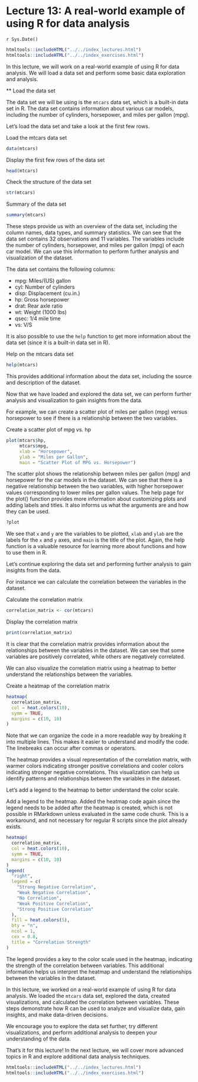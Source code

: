 # Lecture 13: A real-world example of using R for data analysis
`r Sys.Date()`

```r
htmltools::includeHTML("../../index_lectures.html")
htmltools::includeHTML("../../index_exercises.html")
```


In this lecture, we will work on a real-world example of using R for data
analysis. We will load a data set and perform some basic data exploration and
analysis.

** Load the data set

The data set we will be using is the `mtcars` data set, which is a built-in
data set in R. The data set contains information about various car models,
including the number of cylinders, horsepower, and miles per gallon (mpg).

Let's load the data set and take a look at the first few rows.

Load the mtcars data set

```r
data(mtcars)
```

Display the first few rows of the data set

```r
head(mtcars)
```

Check the structure of the data set

```r
str(mtcars)
```

Summary of the data set

```r
summary(mtcars)
```

These steps provide us with an overview of the data set, including the column
names, data types, and summary statistics. We can see that the data set
contains 32 observations and 11 variables. The variables include the number
of cylinders, horsepower, and miles per gallon (mpg) of each car model. We
can use this information to perform further analysis and visualization of the
dataset.

The data set contains the following columns:

- mpg: Miles/(US) gallon
- cyl: Number of cylinders
- disp: Displacement (cu.in.)
- hp: Gross horsepower
- drat: Rear axle ratio
- wt: Weight (1000 lbs)
- qsec: 1/4 mile time
- vs: V/S

It is also possible to use the `help` function to get more information about
the data set (since it is a built-in data set in R).

Help on the mtcars data set

```r
help(mtcars)
```

This provides additional information about the data set, including the source
and description of the dataset.

Now that we have loaded and explored the data set, we can perform further
analysis and visualization to gain insights from the data.

For example, we can create a scatter plot of miles per gallon (mpg) versus
horsepower to see if there is a relationship between the two variables.

Create a scatter plot of mpg vs. hp

```r
plot(mtcars$hp,
     mtcars$mpg,
     xlab = "Horsepower",
     ylab = "Miles per Gallon",
     main = "Scatter Plot of MPG vs. Horsepower")
```

The scatter plot shows the relationship between miles per gallon (mpg) and
horsepower for the car models in the dataset. We can see that there is a
negative relationship between the two variables, with higher horsepower
values corresponding to lower miles per gallon values. The help page for the
plot() function provides more information about customizing plots and adding
labels and titles. It also informs us what the arguments are and how they can
be used.

```r
?plot
```

We see that `x` and `y` are the variables to be plotted, `xlab` and `ylab` are the
labels for the `x` and `y` axes, and `main` is the title of the plot. Again, the
help function is a valuable resource for learning more about functions and
how to use them in R.

Let's continue exploring the data set and performing further analysis to gain
insights from the data.

For instance we can calculate the correlation between the variables in the
dataset.

Calculate the correlation matrix

```r
correlation_matrix <- cor(mtcars)
```

Display the correlation matrix

```r
print(correlation_matrix)
```

It is clear that the correlation matrix provides information about the
relationships between the variables in the dataset. We can see that some
variables are positively correlated, while others are negatively correlated.

We can also visualize the correlation matrix using a heatmap to better
understand the relationships between the variables.

Create a heatmap of the correlation matrix

```r
heatmap(
  correlation_matrix,
  col = heat.colors(10),
  symm = TRUE,
  margins = c(10, 10)
)
```

Note that we can organize the code in a more readable way by breaking it into
multiple lines. This makes it easier to understand and modify the code. The
linebreaks can occur after commas or operators.

The heatmap provides a visual representation of the correlation matrix, with
warmer colors indicating stronger positive correlations and cooler colors
indicating stronger negative correlations. This visualization can help us
identify patterns and relationships between the variables in the dataset.

Let's add a legend to the heatmap to better understand the color scale.

Add a legend to the heatmap. Added the heatmap code again since the legend
needs to be added after the heatmap is created, which is not possible in
RMarkdown unless evaluated in the same code chunk. This is a workaround,
and not necessary for regular R scripts since the plot already exists.

```r
heatmap(
  correlation_matrix,
  col = heat.colors(10),
  symm = TRUE,
  margins = c(10, 10)
)
legend(
  "right",
  legend = c(
    "Strong Negative Correlation",
    "Weak Negative Correlation",
    "No Correlation",
    "Weak Positive Correlation",
    "Strong Positive Correlation"
  ),
  fill = heat.colors(5),
  bty = "n",
  ncol = 1,
  cex = 0.8,
  title = "Correlation Strength"
)
```

The legend provides a key to the color scale used in the heatmap, indicating
the strength of the correlation between variables. This additional
information helps us interpret the heatmap and understand the relationships
between the variables in the dataset.

In this lecture, we worked on a real-world example of using R for data
analysis. We loaded the `mtcars` data set, explored the data, created
visualizations, and calculated the correlation between variables. These steps
demonstrate how R can be used to analyze and visualize data, gain insights,
and make data-driven decisions.

We encourage you to explore the data set further, try different
visualizations, and perform additional analysis to deepen your understanding
of the data.

That's it for this lecture! In the next lecture, we will cover more advanced
topics in R and explore additional data analysis techniques.


```r
htmltools::includeHTML("../../index_lectures.html")
htmltools::includeHTML("../../index_exercises.html")
```

